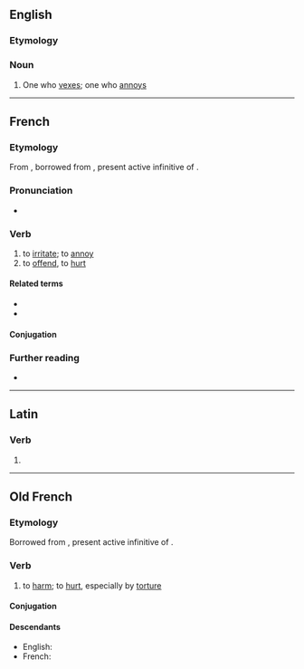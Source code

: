 ==English==

===Etymology===
{{suffix|en|vex|er}}

===Noun===
{{en-noun}}

# One who [[vex]]es; one who [[annoy]]s

----

==French==

===Etymology===
From {{etyl|fro|fr}}, borrowed from {{etyl|la|fr}} {{m|la|vēxāre}}, present active infinitive of {{m|la|vēxō}}.

===Pronunciation===
* {{IPA|/vɛk.se/|lang=fr}}

===Verb===
{{fr-verb}}

# to [[irritate]]; to [[annoy]]
# to [[offend]], to [[hurt]]

====Related terms====
* {{l|fr|vexant}}
* {{l|fr|vexation}}

====Conjugation====
{{fr-conj-auto}}

===Further reading===
* {{R:TLFi}}

----

==Latin==

===Verb===
{{la-verb-form|vēxer}}

# {{inflection of|vēxō||1|s|pres|pasv|subj|lang=la}}

----

==Old French==

===Etymology===
Borrowed from {{etyl|la|fro}} {{m|la|vēxāre}}, present active infinitive of {{m|la|vēxō}}.

===Verb===
{{head|fro|verb}}

# to [[harm]]; to [[hurt]], especially by [[torture]]

====Conjugation====
{{fro-conj-er}}

====Descendants====
* English: {{l|en|vex}} {{qualifier|borrowed into Middle English}}
* French: {{l|fr|vexer}}